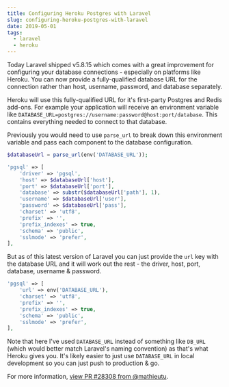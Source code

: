 ```yaml
---
title: Configuring Heroku Postgres with Laravel
slug: configuring-heroku-postgres-with-laravel
date: 2019-05-01
tags:
  - laravel
  - heroku
---
```


Today Laravel shipped v5.8.15 which comes with a great improvement for configuring your database connections - especially on platforms like Heroku. You can now provide a fully-qualified database URL for the connection rather than host, username, password, and database separately.

Heroku will use this fully-qualified URL for it's first-party Postgres and Redis add-ons. For example your application will receive an environment variable like `DATABASE_URL=postgres://username:password@host:port/database`. This contains everything needed to connect to that database.

Previously you would need to use `parse_url` to break down this environment variable and pass each component to the database configuration.

```php
$databaseUrl = parse_url(env('DATABASE_URL'));
```

```php
'pgsql' => [
    'driver' => 'pgsql',
    'host' => $databaseUrl['host'],
    'port' => $databaseUrl['port'],
    'database' => substr($databaseUrl['path'], 1),
    'username' => $databaseUrl['user'],
    'password' => $databaseUrl['pass'],
    'charset' => 'utf8',
    'prefix' => '',
    'prefix_indexes' => true,
    'schema' => 'public',
    'sslmode' => 'prefer',
],
```

But as of this latest version of Laravel you can just provide the `url` key with the database URL and it will work out the rest - the driver, host, port, database, username & password.

```php
'pgsql' => [
    'url' => env('DATABASE_URL'),
    'charset' => 'utf8',
    'prefix' => '',
    'prefix_indexes' => true,
    'schema' => 'public',
    'sslmode' => 'prefer',
],
```

Note that here I've used `DATABASE_URL` instead of something like `DB_URL` (which would better match Laravel's naming convention) as that's what Heroku gives you. It's likely easier to just use `DATABASE_URL` in local development so you can just push to production & go.

For more information, [view PR #28308 from @mathieutu](https://github.com/laravel/framework/pull/28308).
